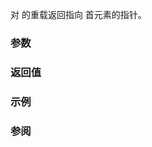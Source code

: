 {{cpp/title|begin{{petty|(std::initializer_list)}}}}
{{cpp/utility/initializer_list/navbar}}
{{ddcla|header=initializer_list|since=c++11|constexpr=c++14|
template&lt; class E &gt; 
const E* begin( std::initializer_list&lt;E&gt; il ) noexcept;
}}

{{lc|std::begin}} 对 {{tt|initializer_list}} 的重载返回指向 {{c|il}} 首元素的指针。

===参数===
{{par begin}}
{{par|il|{{tt|initializer_list}}}}
{{par end}} 

===返回值===
{{c|il.begin()}}

===示例===
{{example
|code=
#include &lt;algorithm&gt;
#include &lt;initializer_list&gt;
#include &lt;iostream&gt;
#include &lt;iterator&gt;

int main() 
{
    std::initializer_list ϕ = {'1', '.', '6', '1', '8', '0'};

    std::copy(std::begin(ϕ),
              std::end(ϕ),
              std::ostream_iterator&lt;char&gt;(std::cout, ""));

    std::cout &lt;&lt; '\n';
}
|output=
1.6180
}}

===参阅===
{{dsc begin}}
{{dsc inc|cpp/utility/initializer_list/dsc begin}}
{{dsc end}}

{{langlinks|de|en|es|fr|it|ja|pt|ru}}